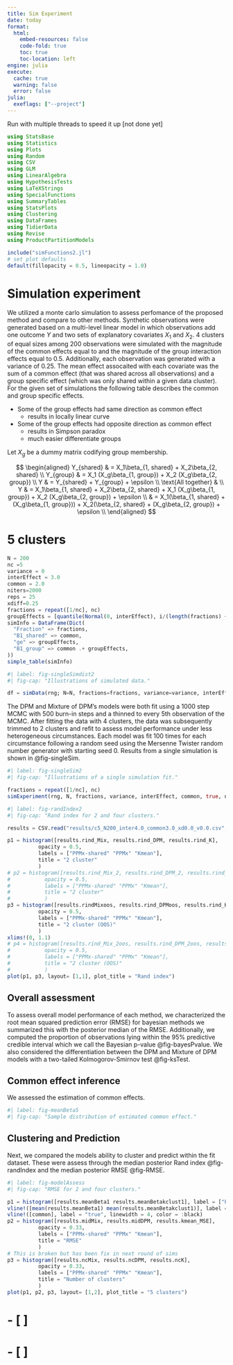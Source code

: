 ```yaml
---
title: Sim Experiment
date: today
format:
  html:
    embed-resources: false
    code-fold: true
    toc: true
    toc-location: left
engine: julia
execute: 
  cache: true
  warning: false
  error: false
julia:
  exeflags: ["--project"]
---
```


Run with multiple threads to speed it up [not done yet]


```julia
using StatsBase
using Statistics
using Plots
using Random
using CSV
using GLM
using LinearAlgebra
using HypothesisTests
using LaTeXStrings
using SpecialFunctions
using SummaryTables 
using StatsPlots
using Clustering
using DataFrames
using TidierData
using Revise
using ProductPartitionModels

include("simFunctions2.jl")
# set plot defaults
default(fillopacity = 0.5, lineopacity = 1.0)
```



# Simulation experiment

We utilized a monte carlo simulation to assess perfomance of the proposed method and compare to other methods.
Synthetic observations were generated based on a multi-level linear model in which observations add one outcome $Y$ and two sets of explanatory covariates $X_1$ and $X_2$.
4 clusters of equal sizes among 200 observations were simulated with the magnitude of the common effects equal to and the magnitude of the group interaction effects equal to 0.5.
Additionally, each observation was generated with a variance of 0.25. 
The mean effect assocaited with each covariate was the sum of a common effect (that was shared across all observations) and a group specific effect (which was only shared within a given data cluster).
For the given set of simulations the following table describes the common and group specific effects.

- Some of the group effects had same direction as common effect
  - results in locally linear curve
- Some of the group effects had opposite direction as common effect
  - results in Simpson paradox
  - much easier differentiate groups


Let $X_g$ be a dummy matrix codifying group membership.

$$
  \begin{aligned}
    Y_{shared} & = X_1\beta_{1, shared} + X_2\beta_{2, shared} \\ 
    Y_{group} & = X_1 (X_g\beta_{1, group}) + X_2 (X_g\beta_{2, group}) \\
    Y & = Y_{shared} + Y_{group} + \epsilon \\
    \text{All together} & \\
    Y & = X_1\beta_{1, shared} + X_2\beta_{2, shared} + X_1 (X_g\beta_{1, group}) + X_2 (X_g\beta_{2, group}) + \epsilon \\
    & = X_1(\beta_{1, shared} + (X_g\beta_{1, group})) + X_2(\beta_{2, shared} + (X_g\beta_{2, group}) + \epsilon \\
  \end{aligned}
$$

# 5 clusters

```julia
N = 200
nc =5 
variance = 0
interEffect = 3.0
common = 2.0
niters=2000
reps = 25
xdiff=0.25 
fractions = repeat([1/nc], nc)
groupEffects = [quantile(Normal(0, interEffect), i/(length(fractions) + 1)) for i in 1:length(fractions)]
simInfo = DataFrame(Dict(
  "Fraction" => fractions,
  "B1_shared" => common,
  "ge" => groupEffects,
  "B1_group" => common .+ groupEffects,
))
simple_table(simInfo)
```

```julia
#| label: fig-singleSimdist2
#| fig-cap: "Illustrations of simulated data."

df = simData(rng; N=N, fractions=fractions, variance=variance, interEffect=interEffect, common=common, plotSim = true, xdiff=xdiff, dims = 1)
```


The DPM and Mixture of DPM's models were both fit using a 1000 step MCMC with 500 burn-in steps and a thinned to every 5th observation of the MCMC.
After fitting the data with 4 clusters, the data was subsequently trimmed to 2 clusters and refit to assess model performance under less heterogeneous circumstances.
Each model was fit 100 times for each circumstance following a random seed using the Mersenne Twister random number generator with starting seed 0.
Results from a single simulation is shown in @fig-singleSim.

```julia
#| label: fig-singleSim2
#| fig-cap: "Illustrations of a single simulation fit."

fractions = repeat([1/nc], nc)
simExperiment(rng, N, fractions, variance, interEffect, common, true, niters, xdiff = xdiff, dims = 1)
```


```julia
#| label: fig-randIndex2
#| fig-cap: "Rand index for 2 and four clusters."

results = CSV.read("results/c5_N200_inter4.0_common3.0_xd0.0_v0.0.csv", DataFrame)

p1 = histogram([results.rind_Mix, results.rind_DPM, results.rind_K],
          opacity = 0.5,
          labels = ["PPMx-shared" "PPMx" "Kmean"],
          title = "2 cluster"
          )
# p2 = histogram([results.rind_Mix_2, results.rind_DPM_2, results.rind_K_2],
#           opacity = 0.5,
#           labels = ["PPMx-shared" "PPMx" "Kmean"],
#           title = "2 cluster"
#           )
p3 = histogram([results.rindMixoos, results.rind_DPMoos, results.rind_Koos],
          opacity = 0.5,
          labels = ["PPMx-shared" "PPMx" "Kmean"],
          title = "2 cluster (OOS)"
          )
xlims!(0, 1.1)
# p4 = histogram([results.rind_Mix_2oos, results.rind_DPM_2oos, results.rind_K_2oos],
#           opacity = 0.5,
#           labels = ["PPMx-shared" "PPMx" "Kmean"],
#           title = "2 cluster (OOS)"
#           )
plot(p1, p3, layout= [1,1], plot_title = "Rand index")
```

## Overall assessment
To assess overall model performance of each method, we characterized the root mean squared prediction error (RMSE) for bayesian methods we summarized this with the posterior median of the RMSE.
Additionally, we computed the proportion of observations lying within the 95\% predictive credible interval which we call the Bayesian p-value @fig-bayesPvalue.
We also considered the differentiation between the DPM and Mixture of DPM models with a two-tailed Kolmogorov-Smirnov test @fig-ksTest.


## Common effect inference
We assessed the estimation of common effects.

```julia
#| label: fig-meanBeta5
#| fig-cap: "Sample distribution of estimated common effect."


```

## Clustering and Prediction
Next, we compared the models ability to cluster and predict within the fit dataset. These were assess through the median posterior Rand index @fig-randIndex and the median posterior RMSE @fig-RMSE.



```julia
#| label: fig-modelAssess
#| fig-cap: "RMSE for 2 and four clusters."

p1 = histogram([results.meanBeta1 results.meanBetakclust1], label = ["PPMx-shared"  "Kmean"], opacity = 0.25, title = "Common effects", color = ["grey" "yellow"])
vline!([mean(results.meanBeta1) mean(results.meanBetakclust1)], label = nothing, linewidth = 4, color = ["grey" "yellow"], opacity = 0.5)
vline!([common], label = "true", linewidth = 4, color = :black)
p2 = histogram([results.midMix, results.midDPM, results.kmean_MSE],
          opacity = 0.33,
          labels = ["PPMx-shared" "PPMx" "Kmean"],
          title = "RMSE"
          )
# This is broken but has been fix in next round of sims
p3 = histogram([results.ncMix, results.ncDPM, results.ncK],
          opacity = 0.33,
          labels = ["PPMx-shared" "PPMx" "Kmean"],
          title = "Number of clusters"
          )
plot(p1, p2, p3, layout= [1,2], plot_title = "5 clusters")
```


# - [ ] 
# - [ ]



